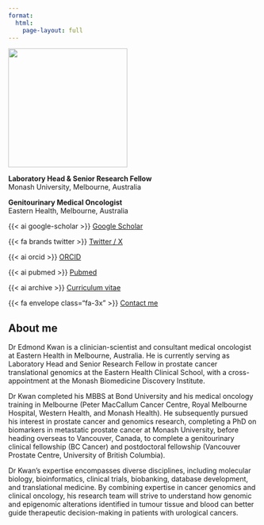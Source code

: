 ```yaml
---
format:
  html:
    page-layout: full
---
```


:::: {.grid}

::: {.g-col-4}
![](docs/images/profile-pic.png){.roundedimg width=2.5in fig-align="left"}

<div class='centered'>

**Laboratory Head & Senior Research Fellow**  
Monash University, Melbourne, Australia

**Genitourinary Medical Oncologist**  
Eastern Health, Melbourne, Australia

<div class="icon-list">
  {{< ai google-scholar >}} 
  <a href="https://scholar.google.ca/citations?hl=en&user=FU67caEAAAAJ">Google Scholar</a>
</div>

<div class="icon-list">
  {{< fa brands twitter >}} 
  <a href="https://x.com/EdmondMKwan">Twitter / X</a>
</div>

<div class="icon-list">
  {{< ai orcid >}} 
  <a href="https://orcid.org/0000-0002-7053-680X">ORCID</a>
</div>

<div class="icon-list">
  {{< ai pubmed >}} 
  <a href="https://www.ncbi.nlm.nih.gov/myncbi/1RQvgzm6zlL5y/bibliography/public/">Pubmed</a>
</div>


<div class="icon-list">
  {{< ai archive >}} 
  <a href="docs/pdfs/2024-10-16_Master-CV_Edmond-Kwan.pdf">Curriculum vitae</a>
</div>

<div class="icon-list">
  {{< fa envelope class="fa-3x" >}} 
  <a href="mailto:edmond.kwan@monash.edu">Contact me</a>
</div>



</div>

:::

::: {.g-col-8}
## About me

Dr Edmond Kwan is a clinician-scientist and consultant medical oncologist at Eastern Health in Melbourne, Australia. He is currently serving as Laboratory Head and Senior Research Fellow in prostate cancer translational genomics at the Eastern Health Clinical School, with a cross-appointment at the Monash Biomedicine Discovery Institute. 

Dr Kwan completed his MBBS at Bond University and his medical oncology training in Melbourne (Peter MacCallum Cancer Centre, Royal Melbourne Hospital, Western Health, and Monash Health). He subsequently pursued his interest in prostate cancer and genomics research, completing a PhD on biomarkers in metastatic prostate cancer at Monash University, before heading overseas to Vancouver, Canada, to complete a genitourinary clinical fellowship (BC Cancer) and postdoctoral fellowship (Vancouver Prostate Centre, University of British Columbia).

Dr Kwan's expertise encompasses diverse disciplines, including molecular biology, bioinformatics, clinical trials, biobanking, database development, and translational medicine. By combining expertise in cancer genomics and clinical oncology, his research team will strive to understand how genomic and epigenomic alterations identified in tumour tissue and blood can better guide therapeutic decision-making in patients with urological cancers.


:::

::::
